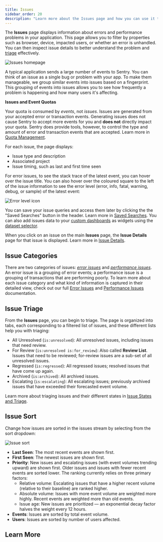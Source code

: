 ```yaml
---
title: Issues
sidebar_order: 20
description: "Learn more about the Issues page and how you can use it to efficiently triage issues."
---
```


The **Issues** page displays information about errors and performance problems in your application. This page allows you to filter by properties such as browser, device, impacted users, or whether an error is unhandled. You can then inspect issue details to better understand the problem and [triage](/product/issues/states-triage/) effectively.

![Issues homepage](issue_page.png)

A typical application sends a large number of events to Sentry. You can think of an <SandboxLink scenario="oneIssue" projectSlug="react">issue</SandboxLink> as a single bug or problem with your app. To make them manageable, we group similar events into issues based on a fingerprint. This grouping of events into issues allows you to see how frequently a problem is happening and how many users it's affecting.

<a name="quota"></a>

<Note>

**Issues and Event Quotas**

Your quota is consumed by _events_, not _issues_. Issues are generated from your accepted error or transaction events. Generating issues does not cause Sentry to accept more events for you and **does not** directly impact your quota. Sentry does provide tools, however, to control the type and amount of error and transaction events that are accepted. Learn more in [Quota Management](/product/accounts/quotas/).

</Note>

For each issue, the page displays:

- Issue type and description
- Associated project
- Issue timing, such as last and first time seen

For error issues, to see the stack trace of the latest event, you can hover over the issue title. You can also hover over the coloured square to the left of the issue information to see the error level (error, info, fatal, warning, debug, or sample) of the latest event:

![Error level icon](error_level.png)

You can save your issue queries and access them later by clicking the the "Saved Searches" button in the header. Learn more in [Saved Searches](/product/sentry-basics/search/saved-searches/). You can also add issues data to your [custom dashboards](/product/dashboards/custom-dashboards/) as widgets using the [dataset selector](/product/dashboards/widget-builder/#choose-your-dataset).

When you click on an issue on the main **Issues** page, the **Issue Details** page for that issue is displayed. Learn more in [Issue Details](/product/issues/issue-details/).

## Issue Categories

There are two categories of issues: [_error issues_](/product/issues/issue-details/error-issues/) and [_performance issues_](/product/issues/issue-details/performance-issues/). An error issue is a grouping of error events; a performance issue is a grouping of transactions that are performing poorly. To learn more about each issue category and what kind of information is captured in their detailed view, check out our full [Error Issues](/product/issues/issue-details/error-issues/) and [Performance Issues](/product/issues/issue-details/performance-issues/) documentation.

## Issue Triage

From the **Issues** page, you can begin to triage. The page is organized into tabs, each corresponding to a filtered list of issues, and these different lists help you with triaging:

- All Unresolved (`is:unresolved`): All unresolved issues, including issues that need review.
- For Review (`is:unresolved is:for_review`): Also called **Review List**. Issues that need to be reviewed; for-review issues are a sub-set of all unresolved issues.
- Regressed (`is:regressed`): All regressed issues; resolved issues that have come up again.
- Archived (`is:archived`): All archived issues.
- Escalating (`is:escalating`): All escalating issues; previously archived issues that have exceeded their forecasted event volume.

Learn more about triaging issues and their different states in [Issue States and Triage](/product/issues/states-triage/).

## Issue Sort

Change how issues are sorted in the issues stream by selecting from the sort dropdown:

![Issue sort](issue_sort.png)

- **Last Seen**: The most recent events are shown first.
- **First Seen**: The newest issues are shown first.
- **Priority**: New issues and escalating issues (with event volumes trending upward) are shown first. Older issues and issues with fewer recent events are sorted lower. The ranking currently relies on three primary factors:
  - Relative volume: Escalating issues that have a higher recent volume (relative to their baseline) are ranked higher.
  - Absolute volume: Issues with more event volume are weighted more highly. Recent events are weighted more than old events.
  - Issue age: New issues are prioritized — an exponential decay factor halves the weight every 12 hours.
- **Events**: Issues are sorted by total event volume.
- **Users**: Issues are sorted by number of users affected.

## Learn More

<PageGrid />
